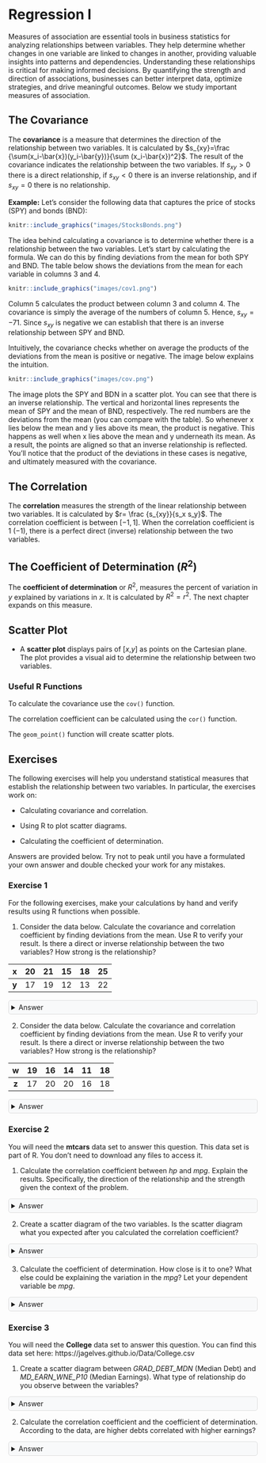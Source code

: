 <style>
details {
  background-color: #F8F9FA;
  padding: 5px;
  border: 1px solid #ddd; /* Light border */
  border-radius: 5px; /* Rounded corners */
  margin: 10px 0; /* Spacing */
}

details summary {
  cursor: pointer; /* Pointer cursor for interactivity */
}
</style>

# Regression I

Measures of association are essential tools in business statistics for analyzing relationships between variables. They help determine whether changes in one variable are linked to changes in another, providing valuable insights into patterns and dependencies. Understanding these relationships is critical for making informed decisions. By quantifying the strength and direction of associations, businesses can better interpret data, optimize strategies, and drive meaningful outcomes. Below we study important measures of association.

## The Covariance
The **covariance** is a measure that determines the direction of the relationship between two variables. It is calculated by $s_{xy}=\frac {\sum(x_i-\bar{x})(y_i-\bar{y})}{\sum (x_i-\bar{x})^2}$. The result of the covariance indicates the relationship between the two variables. If $s_{xy}>0$ there is a direct relationship, if $s_{xy}<0$ there is an inverse relationship, and if $s_{xy}=0$ there is no relationship.

**Example:** Let's consider the following data that captures the price of stocks (SPY) and bonds (BND):

```r
knitr::include_graphics("images/StocksBonds.png")
```

The idea behind calculating a covariance is to determine whether there is a relationship between the two variables. Let's start by calculating the formula. We can do this by finding deviations from the mean for both SPY and BND. The table below shows the deviations from the mean  for each variable in columns 3 and 4.

```r
knitr::include_graphics("images/cov1.png")
```
Column 5 calculates the product between column 3 and column 4. The covariance is simply the average of the numbers of column 5. Hence, $s_{xy}=-71$. Since $s_{xy}$ is negative we can establish that there is an inverse relationship between SPY and BND.

Intuitively, the covariance checks whether on average the products of the deviations from the mean is positive or negative. The image below explains the intuition.

```r
knitr::include_graphics("images/cov.png")
```
The image plots the SPY and BDN in a scatter plot. You can see that there is an inverse relationship. The vertical and horizontal lines represents the mean of SPY and the mean of BND, respectively. The red numbers are the deviations from the mean (you can compare with the table). So whenever x lies below the mean and y lies above its mean, the product is negative. This happens as well when x lies above the mean and y underneath its mean. As a result, the points are aligned so that an inverse relationship is reflected. You'll notice that the product of the deviations in these cases is negative, and ultimately measured with the covariance.

## The Correlation

The **correlation** measures the strength of the linear relationship between two variables. It is calculated by $r= \frac {s_{xy}}{s_x s_y}$. The correlation coefficient is between $[-1,1]$. When the correlation coefficient is $1$ ($-1$), there is a perfect direct (inverse) relationship between the two variables.


## The Coefficient of Determination ($R^2$)
The **coefficient of determination** or $R^2$, measures the percent of variation in $y$ explained by variations in $x$. It is calculated by $R^2=r^2$. The next chapter expands on this measure.

## Scatter Plot
-   A **scatter plot** displays pairs of \[$x$,$y$\] as points on the Cartesian plane. The plot provides a visual aid to determine the relationship between two variables.

### Useful R Functions {.unnumbered}

To calculate the covariance use the `cov()` function.

The correlation coefficient can be calculated using the `cor()` function.

The `geom_point()` function will create scatter plots.

## Exercises

The following exercises will help you understand statistical measures that establish the relationship between two variables. In particular, the exercises work on:

-   Calculating covariance and correlation.

-   Using R to plot scatter diagrams.

-   Calculating the coefficient of determination.

Answers are provided below. Try not to peak until you have a formulated your own answer and double checked your work for any mistakes.

### Exercise 1 {.unnumbered}

For the following exercises, make your calculations by hand and verify results using R functions when possible.

1.  Consider the data below. Calculate the covariance and correlation coefficient by finding deviations from the mean. Use R to verify your result. Is there a direct or inverse relationship between the two variables? How strong is the relationship?

| **x** | 20  | 21  | 15  | 18  | 25  |
|:-----:|:---:|:---:|:---:|:---:|:---:|
| **y** | 17  | 19  | 12  | 13  | 22  |

<details>

<summary>Answer</summary>
*The covariance is $14.9$ and the correlation is $0.96$. The results indicate that there is a strong direct relationship between the two variables.*

*Let's start by finding the deviations from the mean for the x variable in R.*

```r
x<-c(20,21,15,18,25)
(devx<-x-mean(x))
```

*We will do the same with y:*

```r
y<-c(17,19,12,13,22)
(devy<-y-mean(y))
```

*Note that when the deviations in x are negative (positive), they are also negative (positive) in y. This is indicative of a direct relationship between the two variables. The covariance is given by:*

```r
(Ex1Cov<-sum(devx*devy)/(length(devx)-1))
```

*We can verify this by using `cov()` function in R.*

```r
cov(x,y)
```

*The correlation coefficient is found by dividing the covariance over the product of standard deviations. In R:*

```r
(Ex1Cor<-Ex1Cov/(sd(x)*sd(y)))
```

*We can once more verify the result in R with the built in function `cor()`.*

```r
cor(x,y)
```
</details>

2.  Consider the data below. Calculate the covariance and correlation coefficient by finding deviations from the mean. Use R to verify your result. Is there a direct or inverse relationship between the two variables? How strong is the relationship?

| **w** | 19  | 16  | 14  | 11  | 18  |
|:-----:|:---:|:---:|:---:|:---:|:---:|
| **z** | 17  | 20  | 20  | 16  | 18  |

<details>

<summary>Answer</summary>
*The covariance is $0.85$ and the correlation is $0.148$. The results indicate that there is a very weak direct relationship between the two variables. They might be unrelated.*

*Let's start with w and finding the deviations from the mean in R.*

```r
w<-c(19,16,14,11,18)
(devw<-w-mean(w))
```

*We will do the same with z:*

```r
z<-c(17,20,20,16,18)
(devz<-z-mean(z))
```

*The covariance is given by:*

```r
(Ex2Cov<-sum(devw*devz)/(length(devz)-1))
```

*We can verify this with the `cov()` function in R.*

```r
cov(w,z)
```

*The correlation coefficient is found by dividing the covariance over the product of standard deviations. In R:*

```r
(Ex2Cor<-Ex2Cov/(sd(z)*sd(w)))
```

*We can once more verify the result in R with the built in function `cor()`.*

```r
cor(w,z)
```

</details>

### Exercise 2 {.unnumbered}

You will need the **mtcars** data set to answer this question. This data set is part of R. You don't need to download any files to access it.

1.  Calculate the correlation coefficient between *hp* and *mpg*. Explain the results. Specifically, the direction of the relationship and the strength given the context of the problem.

<details>

<summary>Answer</summary>
*The correlation coefficient is $-0.78$. This is indicative of a moderately strong inverse relationship between mpg and mp.*

*In R we can easily calculate the correlation coefficient with the `cor()` function.*

```r
cor(mtcars$mpg,mtcars$hp)
```
</details>

2.  Create a scatter diagram of the two variables. Is the scatter diagram what you expected after you calculated the correlation coefficient?

<details>

<summary>Answer</summary>
The scatter diagram is downward sloping. Most points are close to the trend line. It is what was expected from a correlation coefficient of $-0.78$.

```r
library(tidyverse)
library(ggthemes)
mtcars %>% ggplot() + 
  geom_point(aes(y=mpg,x=hp), col="black",
             bg="grey", pch=21) +
  geom_smooth(aes(y=mpg,x=hp), formula=y~x,
              method="lm", se=F) +
  theme_clean()
```
</details>

3.  Calculate the coefficient of determination. How close is it to one? What else could be explaining the variation in the *mpg*? Let your dependent variable be *mpg*.

<details>

<summary>Answer</summary>
*The coefficient of determination is $0.6$. This value is not very close to one. This is expected since miles per gallon can also vary because of the cars weight, and fuel efficiency. It makes sense that the hp only explains $60$% of the total variation.*

*In R we can calculate the coefficient of determination by squaring the correlation coefficient.*

```r
cor(mtcars$mpg,mtcars$hp)^2
```

</details>

### Exercise 3 {.unnumbered}

You will need the **College** data set to answer this question. You can find this data set here: https://jagelves.github.io/Data/College.csv

1.  Create a scatter diagram between *GRAD_DEBT_MDN* (Median Debt) and *MD_EARN_WNE_P10* (Median Earnings). What type of relationship do you observe between the variables?

<details>

<summary>Answer</summary>
*It seems like there is a direct relationship between both variables. The more debt you take, the higher the salary.*

*Start by loading the data. We'll use the `read_csv()` function:*

```r
library(tidyverse)
College<-read_csv("https://jagelves.github.io/Data/College.csv")
```

The two variables of interest are *GRAD_DEBT_MDN* and *MD_EARN_WNE_P10*. The following code creates the scatter plot:

```r
College %>% ggplot() + 
  geom_point(aes(y=GRAD_DEBT_MDN,x=MD_EARN_WNE_P10), col="black",
             bg="grey", pch=21) +
  geom_smooth(aes(y=GRAD_DEBT_MDN,x=MD_EARN_WNE_P10), formula=y~x,
              method="lm", se=F) +
  theme_clean()
```

</details>

2.  Calculate the correlation coefficient and the coefficient of determination. According to the data, are higher debts correlated with higher earnings?

<details>

<summary>Answer</summary>
*The correlation coefficient shows a moderate direct relationship between earnings and debt $0.46$. The coefficient of determination indicates that only $21$% of the variation in earnings can be explained by debt.*

*In R we can start with the correlation coefficient:*

```r
(Correlation<-cor(College$GRAD_DEBT_MDN,
                  College$MD_EARN_WNE_P10,"complete.obs"))
```

*We can simply square the correlation to obtain the coefficient of determination:*

```r
Correlation^2
```
</details>

